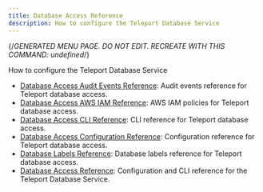 ```yaml
---
title: Database Access Reference
description: How to configure the Teleport Database Service
---
```


{/*GENERATED MENU PAGE. DO NOT EDIT. RECREATE WITH THIS COMMAND:
undefined*/}

How to configure the Teleport Database Service

- [Database Access Audit Events Reference](reference/audit.mdx): Audit events reference for Teleport database access.
- [Database Access AWS IAM Reference](reference/aws.mdx): AWS IAM policies for Teleport database access.
- [Database Access CLI Reference](reference/cli.mdx): CLI reference for Teleport database access.
- [Database Access Configuration Reference](reference/configuration.mdx): Configuration reference for Teleport database access.
- [Database Labels Reference](reference/labels.mdx): Database labels reference for Teleport database access.
- [Database Access Reference](reference/overview.mdx): Configuration and CLI reference for the Teleport Database Service.
